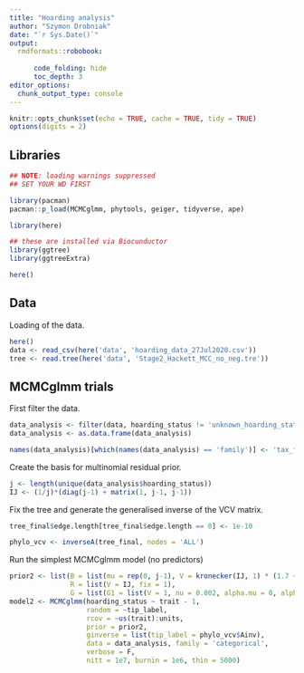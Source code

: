 ```yaml
---
title: "Hoarding analysis"
author: "Szymon Drobniak"
date: "`r Sys.Date()`"
output:
  rmdformats::robobook:
      
      code_folding: hide
      toc_depth: 3
editor_options: 
  chunk_output_type: console
---
```


```r
knitr::opts_chunk$set(echo = TRUE, cache = TRUE, tidy = TRUE)
options(digits = 2)
```

## Libraries

```r

## NOTE: loading warnings suppressed
## SET YOUR WD FIRST

library(pacman)
pacman::p_load(MCMCglmm, phytools, geiger, tidyverse, ape)

library(here)

## these are installed via Biocunductor
library(ggtree)
library(ggtreeExtra)

here()
```
## Data

Loading of the data.

```r
here()
data <- read_csv(here('data', 'hoarding_data_27Jul2020.csv'))
tree <- read.tree(here('data', 'Stage2_Hackett_MCC_no_neg.tre'))
```

## MCMCglmm trials

First filter the data.

```r
data_analysis <- filter(data, hoarding_status != 'unknown_hoarding_status')
data_analysis <- as.data.frame(data_analysis)

names(data_analysis)[which(names(data_analysis) == 'family')] <- 'tax_family'
```

Create the basis for multinomial residual prior.

```r
j <- length(unique(data_analysis$hoarding_status))
IJ <- (1/j)*(diag(j-1) + matrix(1, j-1, j-1))
```

Fix the tree and generate the generalised inverse of the VCV matrix.

```r
tree_final$edge.length[tree_final$edge.length == 0] <- 1e-10

phylo_vcv <- inverseA(tree_final, nodes = 'ALL')
```

Run the simplest MCMCglmm model (no predictors)
```r
prior2 <- list(B = list(mu = rep(0, j-1), V = kronecker(IJ, 1) * (1.7 +pi^2/3)),
               R = list(V = IJ, fix = 1),
               G = list(G1 = list(V = 1, nu = 0.002, alpha.mu = 0, alpha.V = 1e4)))
model2 <- MCMCglmm(hoarding_status ~ trait - 1, 
                   random = ~tip_label,
                   rcov = ~us(trait):units,
                   prior = prior2,
                   ginverse = list(tip_label = phylo_vcv$Ainv),
                   data = data_analysis, family = 'categorical',
                   verbose = F,
                   nitt = 1e7, burnin = 1e6, thin = 5000)
```


